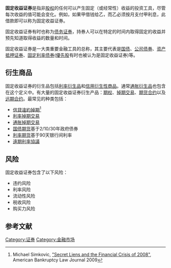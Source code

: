 {{NoteTA
|G1=Economics
}}
{{expand|time=2011-02-10T02:59:56+00:00}}
{{refimprove|time=2011-02-10T02:59:56+00:00}}
{{金融市場與金融商品側面模板}}
'''固定收益证券'''是指非[[股東權益|股权]]的任何可以产生固定（或经常性）收益的投资工具，尽管每次收益的值可能会变化。例如，如果甲借钱给乙，而乙必须按月支付甲利息，此借款即可以称为固定收益证券。

固定收益证券有时也称为[[债券|债务证券]]，持券人可以在特定的时间内取得固定的收益并预先知道取得收益的数量和时间。

固定收益证券是一大类重要金融工具的总称，其主要代表是[[公债|国债]]、[[公司债券|公司债券]]、[[资产抵押证券|资产抵押证券]]、[[固定利率债券|固定利率债券]]([[優先股|優先股]]有时也被认为是固定收益证券)等。

== 衍生商品 ==
固定收益证券的衍生品包括[[利率衍生品|利率衍生品]]和[[信用衍生性商品|信用衍生性商品]]。通常[[通胀衍生品|通胀衍生品]]也包含在这个定义中。有大量的固定收益证券衍生产品：[[期权|期权]]、[[掉期交易|掉期交易]]、[[期货合约|期货合约]]以及[[遠期利率協議|远期合约]]。最常见的种类包括：
* [[信貸違約掉期|信貸違約掉期]]<ref name = "Secret Liens">Michael Simkovic, [http://ssrn.com/abstract=1323190 "Secret Liens and the Financial Crisis of 2008"], American Bankruptcy Law Journal 2009</ref>
* [[利率掉期交易|利率掉期交易]]
* [[通胀掉期交易|通胀掉期交易]]
* [[国债期货|国债期货]]基于2/10/30年政府债券
* [[利率期货|利率期货]]基于90天银行间利率
* [[遠期利率協議|遠期利率協議]]

== 风险 ==
固定收益证券包含了以下风险：
* 违约风险
* 利率风险
* 流动性风险
* 税收风险
* 购买力风险

== 参考文献 ==
{{reflist}}

[[Category:证券|Category:证券]]
[[Category:金融市场|Category:金融市场]]